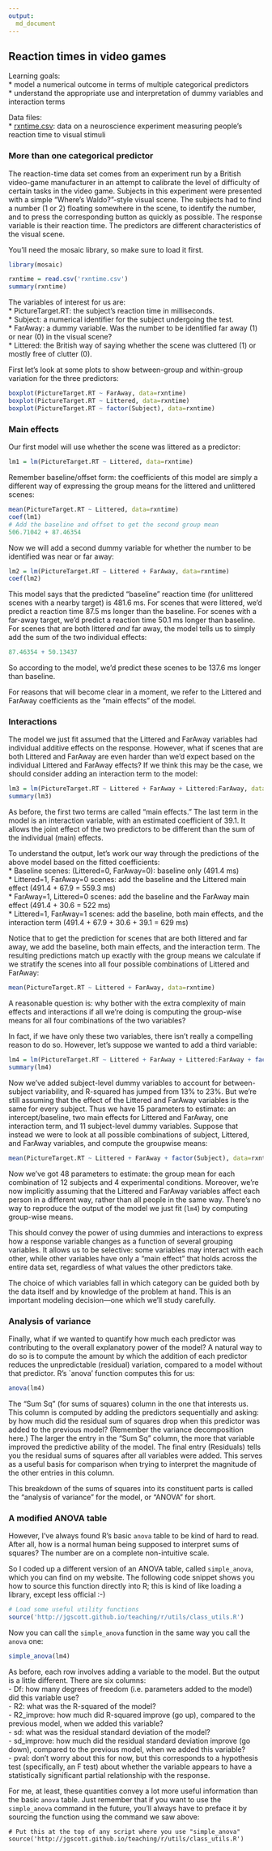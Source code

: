 ```yaml
---
output:
  md_document
---
```


## Reaction times in video games

Learning goals:  
* model a numerical outcome in terms of multiple categorical predictors  
* understand the appropriate use and interpretation of dummy variables and interaction terms

Data files:  
* [rxntime.csv](http://jgscott.github.io/teaching/data/rxntime.csv): data on a neuroscience experiment measuring people's reaction time to visual stimuli  

### More than one categorical predictor

The reaction-time data set comes from an experiment run by a British video-game manufacturer in an attempt to calibrate the level of difficulty of certain tasks in the video game.  Subjects in this experiment were presented with a simple "Where's Waldo?"-style visual scene.  The subjects had to find a number (1 or 2) floating somewhere in the scene, to identify the number, and to press the corresponding button as quickly as possible.  The response variable is their reaction time.  The predictors are different characteristics of the visual scene.  

You'll need the mosaic library, so make sure to load it first.

```r
library(mosaic)
```

```r
rxntime = read.csv('rxntime.csv')
summary(rxntime)
```

The variables of interest for us are:  
* PictureTarget.RT: the subject's reaction time in milliseconds.  
* Subject: a numerical identifier for the subject undergoing the test.  
* FarAway: a dummy variable.  Was the number to be identified far away (1) or near (0) in the visual scene?  
* Littered: the British way of saying whether the scene was cluttered (1) or mostly free of clutter (0).  

First let's look at some plots to show between-group and within-group variation for the three predictors:  
```r
boxplot(PictureTarget.RT ~ FarAway, data=rxntime)
boxplot(PictureTarget.RT ~ Littered, data=rxntime)
boxplot(PictureTarget.RT ~ factor(Subject), data=rxntime)
```

### Main effects

Our first model will use whether the scene was littered as a predictor:
```r
lm1 = lm(PictureTarget.RT ~ Littered, data=rxntime)
```

Remember baseline/offset form: the coefficients of this model are simply a different way of expressing the group means for the littered and unlittered scenes:
```r
mean(PictureTarget.RT ~ Littered, data=rxntime)
coef(lm1)
# Add the baseline and offset to get the second group mean
506.71042 + 87.46354 
```

Now we will add a second dummy variable for whether the number to be identified was near or far away:
```r
lm2 = lm(PictureTarget.RT ~ Littered + FarAway, data=rxntime)
coef(lm2)
```

This model says that the predicted "baseline" reaction time (for unlittered scenes with a nearby target) is 481.6 ms.  For scenes that were littered, we'd predict a reaction time 87.5 ms longer than the baseline.  For scenes with a far-away target, we'd predict a reaction time 50.1 ms longer than baseline.  For scenes that are both littered _and_ far away, the model tells us to simply add the sum of the two individual effects:
```r
87.46354 + 50.13437
```
So according to the model, we'd predict these scenes to be 137.6 ms longer than baseline.

For reasons that will become clear in a moment, we refer to the Littered and FarAway coefficients as the "main effects" of the model.

### Interactions

The model we just fit assumed that the Littered and FarAway variables had individual additive effects on the response.  However, what if scenes that are both Littered and FarAway are even harder than we'd expect based on the individual Littered and FarAway effects?  If we think this may be the case, we should consider adding an interaction term to the model:
```r
lm3 = lm(PictureTarget.RT ~ Littered + FarAway + Littered:FarAway, data=rxntime)
summary(lm3)
```

As before, the first two terms are called "main effects."  The last term in the model is an interaction variable, with an estimated coefficient of 39.1.  It allows the joint effect of the two predictors to be different than the sum of the individual (main) effects.

To understand the output, let's work our way through the predictions of the above model based on the fitted coefficients:  
* Baseline scenes: (Littered=0, FarAway=0): baseline only (491.4 ms)  
* Littered=1, FarAway=0 scenes: add the baseline and the Littered main effect (491.4 + 67.9 = 559.3 ms)  
* FarAway=1, Littered=0 scenes: add the baseline and the FarAway main effect (491.4 + 30.6 = 522 ms)  
* Littered=1, FarAway=1 scenes: add the baseline, both main effects, and the interaction term (491.4 +  67.9 + 30.6 + 39.1 = 629 ms)  

Notice that to get the prediction for scenes that are both littered and far away, we add the baseline, both main effects, and the interaction term.  The resulting predictions match up exactly with the group means we calculate if we stratify the scenes into all four possible combinations of Littered and FarAway:
```r
mean(PictureTarget.RT ~ Littered + FarAway, data=rxntime)
```

A reasonable question is: why bother with the extra complexity of main effects and interactions if all we're doing is computing the group-wise means for all four combinations of the two variables?

In fact, if we have only these two variables, there isn't really a compelling reason to do so.  However, let's suppose we wanted to add a third variable:
```r
lm4 = lm(PictureTarget.RT ~ Littered + FarAway + Littered:FarAway + factor(Subject), data=rxntime)
summary(lm4)
```

Now we've added subject-level dummy variables to account for between-subject variability, and R-squared has jumped from 13% to 23%.  But we're still assuming that the effect of the Littered and FarAway variables is the same for every subject.  Thus we have 15 parameters to estimate: an intercept/baseline, two main effects for Littered and FarAway, one interaction term, and 11 subject-level dummy variables.  Suppose that instead we were to look at all possible combinations of subject, Littered, and FarAway variables, and compute the groupwise means:
```r
mean(PictureTarget.RT ~ Littered + FarAway + factor(Subject), data=rxntime)
```

Now we've got 48 parameters to estimate: the group mean for each combination of 12 subjects and 4 experimental conditions.  Moreover, we're now implicitly assuming that the Littered and FarAway variables affect each person in a different way, rather than all people in the same way.  There's no way to reproduce the output of the model we just fit (`lm4`) by computing group-wise means.

This should convey the power of using dummies and interactions to express how a response variable changes as a function of several grouping variables.  It allows us to be selective: some variables may interact with each other, while other variables have only a "main effect" that holds across the entire data set, regardless of what values the other predictors take.

The choice of which variables fall in which category can be guided both by the data itself and by knowledge of the problem at hand. This is an important modeling decision---one which we'll study carefully.

### Analysis of variance

Finally, what if we wanted to quantify how much each predictor was contributing to the overall explanatory power of the model?  A natural way to do so is to compute the amount by which the addition of each predictor reduces the unpredictable (residual) variation, compared to a model without that predictor.  R's `anova' function computes this for us:
```r
anova(lm4)
```

The "Sum Sq" (for sums of squares) column in the one that interests us.  This column is computed by adding the predictors sequentially and asking: by how much did the residual sum of squares drop when this predictor was added to the previous model?  (Remember the variance decomposition here.)  The larger the entry in the "Sum Sq" column, the more that variable improved the predictive ability of the model.  The final entry (Residuals) tells you the residual sums of squares after all variables were added.  This serves as a useful basis for comparison when trying to interpret the magnitude of the other entries in this column.

This breakdown of the sums of squares into its constituent parts is called the "analysis of variance" for the model, or "ANOVA" for short.

### A modified ANOVA table 

However, I've always found R's basic `anova` table to be kind of hard to read.  After all, how is a normal human being supposed to interpret sums of squares?  The number are on a complete non-intuitive scale.    

So I coded up a different version of an ANOVA table, called `simple_anova`, which you can find on my website.  The following code snippet shows you how to source this function directly into R; this is kind of like loading a library, except less official :-)
```r
# Load some useful utility functions
source('http://jgscott.github.io/teaching/r/utils/class_utils.R')
```

Now you can call the `simple_anova` function in the same way you call the `anova` one:
```r
simple_anova(lm4)
```

As before, each row involves adding a variable to the model.  But the output is a little different.  There are six columns:  
- Df: how many degrees of freedom (i.e. parameters added to the model) did this variable use?  
- R2: what was the R-squared of the model?  
- R2_improve: how much did R-squared improve (go up), compared to the previous model, when we added this variable?  
- sd: what was the residual standard deviation of the model?  
- sd_improve: how much did the residual standard deviation improve (go down), compared to the previous model, when we added this variable?  
- pval: don't worry about this for now, but this corresponds to a hypothesis test (specifically, an F test) about whether the variable appears to have a statistically significant partial relationship with the response.  

For me, at least, these quantities convey a lot more useful information than the basic `anova` table.  Just remember that if you want to use the `simple_anova` command in the future, you'll always have to preface it by sourcing the function using the command we saw above:

```
# Put this at the top of any script where you use "simple_anova"  
source('http://jgscott.github.io/teaching/r/utils/class_utils.R')
```
